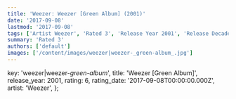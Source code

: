 ```yaml
---
title: 'Weezer: Weezer [Green Album] (2001)'
date: '2017-09-08'
lastmod: '2017-09-08'
tags: ['Artist Weezer', 'Rated 3', 'Release Year 2001', 'Release Decade 2000']
summary: 'Rated 3'
authors: ['default']
images: ['/content/images/weezer|weezer-_green-album_.jpg']
---
```


  key: 'weezer|weezer-_green-album_',
  title: 'Weezer [Green Album]',
  release_year: 2001,
  rating: 6,
  rating_date: '2017-09-08T00:00:00.000Z',
  artist: 'Weezer',
};

<MusicRating data={data} />
